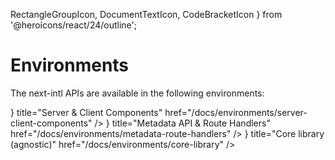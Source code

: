   RectangleGroupIcon,
  DocumentTextIcon,
  CodeBracketIcon
} from '@heroicons/react/24/outline';

# Environments

The next-intl APIs are available in the following environments:

<div className="mt-8 flex flex-col gap-4 md:w-2/3">
  <Card
    arrow
    icon={<RectangleGroupIcon />}
    title="Server & Client Components"
    href="/docs/environments/server-client-components"
  />
  <Card
    arrow
    icon={<DocumentTextIcon />}
    title="Metadata API & Route Handlers"
    href="/docs/environments/metadata-route-handlers"
  />
  <Card
    arrow
    icon={<CodeBracketIcon />}
    title="Core library (agnostic)"
    href="/docs/environments/core-library"
  />
</div>
